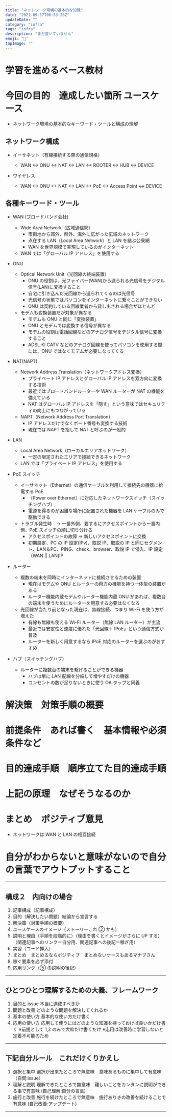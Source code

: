 ```yaml
---
title: "ネットワーク環境の基本的な知識"
date: "2021-09-17T06:53:26Z"
updateDate: ""
category: "infra"
tags: "infra"
description: "まだ書いていません"
emoji: "🙂"
topImage: ""
---
```


# 学習を進めるベース教材

# 今回の目的　達成したい箇所 ユースケース

- ネットワーク環境の基本的なキーワード・ツールと構成の理解

## ネットワーク構成

- イーサネット（有線接続する際の通信規格）

  - WAN <-> ONU <-> NAT <-> LAN <-> ROOTER <-> HUB <-> DEVICE

- ワイヤレス

  - WAN <-> ONU <-> NAT <-> LAN <-> PoE <-> Access Point <-> DEVICE

## 各種キーワード・ツール

- WAN (ブロードバンド会社)

  - Wide Area Network（広域通信網）
    - 市街地から郊外、県外、海外に広がった広域のネットワーク
    - 点在する LAN（Local Area Network）と LAN を結ぶ公衆網
    - WAN を世界規模で実現しているのがインターネット
  - WAN では「グローバル IP アドレス」を使用する

- ONU

  - Optical Network Unit（光回線の終端装置）
    - ONU の役割は、光ファイバー(WAN)から送られる光信号をデジタル信号(LAN)に変換すること
    - 自宅に引き込んだ光回線から送られてくるのは光信号
    - 光信号の状態ではパソコンをインターネットに繋ぐことができない
    - ONU は契約している回線業者から貸し出される場合がほとんど
  - モデムも変換装置だが対象が異なる
    - モデムも ONU と同じ「変換装置」
    - ONU とモデムでは変換する信号が異なる
    - モデムの役割は電話回線などのアナログ信号をデジタル信号に変換すること
    - ADSL や CATV などのアナログ回線を使ってパソコンを使用する際には、ONU ではなくモデムが必要になってくる

- NAT(NAPT)

  - Network Address Translation（ネットワークアドレス変換）
    - プライベート IP アドレスとグローバル IP アドレスを双方向に変換する技術
    - 最近ではブロードバンドルーターや WAN ルーターが NAT の機能を備えている
    - NAT はグローバル IP アドレスを「隠す」という意味ではセキュリティの向上にもつながっている
  - NAPT（Network Address Port Translation）
    - IP アドレスだけでなくポート番号も変換する技術
    - 現在では NAPT を指して NAT と呼ぶのが一般的

- LAN

  - Local Area Network（ローカルエリアネットワーク）
    - 一定の限定されたエリアで接続できるネットワーク
  - LAN では「プライベート IP アドレス」を使用する

- PoE スイッチ

  - イーサネット（Ethernet）の通信ケーブルを利用して接続先の機器に給電する PoE
    - （Power over Ethernet）に対応したネットワークスイッチ（スイッチングハブ）
    - 電源を得るのが困難な場所に配置された機器を LAN ケーブルのみで駆動できる
  - トラブル発生時　-> 一番外側、要するにアクセスポイントから一番内側、PoE スイッチの順に切り分ける
    - アクセスポイントの故障 -> 新しいアクセスポイントに交換
    - 初期設定、PC の IP 設定(IPv)、取説 IP、取説の IP と同じセグメント、LAN＆PC、PING、check、browser、取説 IP で侵入、IP 設定（WAN || LAN)IP

- ルーター

  - 複数の端末を同時にインターネットに接続させるための装置
    - 現在はモデムや ONU とルーターの両方の機能を持つ一体型の装置がある
    - ルーター機能内蔵モデムやルーター機能内蔵 ONU があれば、複数台の端末を使うためにルーターを用意する必要はなくなる
  - 光回線が当たり前となった現在は、無線接続、つまり Wi-Fi を使う方が増えた
    - 有線も無線も使える Wi-Fi ルーター（無線 LAN ルーター）が主流
    - 最近では安定性と速度に優れた「光回線＋ IPoE」という通信方式が普及
    - ルーターを新しく用意するなら IPoE 対応のルーターを選ぶのがおすすめ

- ハブ（スイッチングハブ）
  - ルーターに複数台の端末を繋げることができる機器
    - ハブは単に LAN 配線を分岐して増やすだけの機器
    - コンセントの数が足りないときに使う OA タップと同義

# 解決策　対策手順の概要

# 前提条件　あれば書く　基本情報や必須条件など

# 目的達成手順　順序立てた目的達成手順

# 上記の原理　なぜそうなるのか

# まとめ　ポジティブ意見

- ネットワークは WAN と LAN の相互接続

# 自分がわからないと意味がないので自分の言葉でアウトプットすること

---

## 構成２　内向けの場合

1. 記事構成（記事構成）
2. 目的（解決したい問題）結論から宣言する
3. 解決策（対策手順の概要）
4. ユースケースのイメージ（ストーリーこれ ② かも）
5. 説明と理由（手順を段階的に）（理由を書くとイメージがさらに UP する）（関連記事へのリンク＝自分用、関連記事への後記＝稼ぎ用）
6. 実習（コード挿入）
7. まとめ　まとめるならポジティブ　まとめないケースもあるマナブさん
8. 稼ぐ要素を必ず添付
9. 応用リンク（⑤ の説明の後記）

---

## ひとつひとつ理解するための大義、フレームワーク

1. 目的と issue 本当に達成すべきか
2. 問題と改善 どのような問題を解決してくれるか
3. 基本の使い方 基本的な使い方だけ書く
4. 応用の使い方 応用して使うにはどのような知識を持っておけば良いかだけ書く
   ※前提として 1,2 のみで大枠だけ書くだけ
   ※応用は改善時に学習しないと定着不可能のため

---

## 下記自分ルール　これだけくりかえし

1. 選択と集中 選択が出来たところで無意味　意味あるものに集中して有意味　（自問:issue）
2. 理解と説明 理解できたところで無意味　難しいことをカンタンに説明ができる事で有意味 (自己理解:自分の言葉)
3. 施行と改善 施行を続けたところで無意味　施行ありきの改善を続けることで有意味 (自己改善:アップデート)

---
